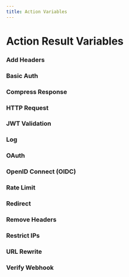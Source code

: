 ```yaml
---
title: Action Variables
---
```





# Action Result Variables

<VariablesActionDescription />

### Add Headers

<AddHeaders />

### Basic Auth

<BasicAuth />

### Compress Response

<CompressResponse />

### HTTP Request

<HTTPRequest />

### JWT Validation

<JwtValidation />

### Log

<Log />

### OAuth

<OAuth />

### OpenID Connect (OIDC)

<OIDC />

### Rate Limit

<RateLimit />

### Redirect

<Redirect />

### Remove Headers

<RemoveHeaders />

### Restrict IPs

<RestrictIPs />

### URL Rewrite

<UrlRewrite />

### Verify Webhook

<VerifyWebhook />
